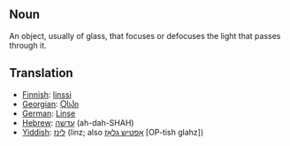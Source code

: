 ==Noun==

An object, usually of glass, that focuses or defocuses the light that passes through it.

==Translation==
*[[Finnish]]: [[linssi]]
*[[Georgian]]: [[Ⴍსპი]]
*[[German]]: [[Linse]]
*[[Hebrew]]: [[עדשה]] (ah-dah-SHAH)
*[[Yiddish]]: [[לינז]] (linz; also [[אָפטיש גלאָז]] [OP-tish glahz])